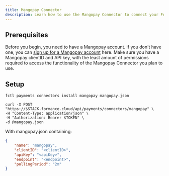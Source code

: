```yaml
---
title: Mangopay Connector
description: Learn how to use the Mangopay Connector to connect your Formance Stack with your Mangopay account.
---
```


## Prerequisites

Before you begin, you need to have a Mangopay account. If you don't have one, you can [sign up for a Mangopay account](https://mangopay.com/contact) here. Make sure you have a Mangopay clientID and API key, with the least amount of permissions required to access the functionality of the Mangopay Connector you plan to use.

<ApiWarning/>

## Setup

<StackCmd>

```shell
fctl payments connectors install mangopay mangopay.json
```

```shell
curl -X POST "https://$STACK.formance.cloud/api/payments/connectors/mangopay" \
-H "Content-Type: application/json" \
-H "Authorization: Bearer $TOKEN" \
-d @mangopay.json
```

</StackCmd>

With mangopay.json containing:

```json
{
    "name": "mangopay",
    "clientID": "<clientID>",
    "apiKey": "<apiKey>",
    "endpoint": "<endpoint>",
    "pollingPeriod": "2m"
}
```
